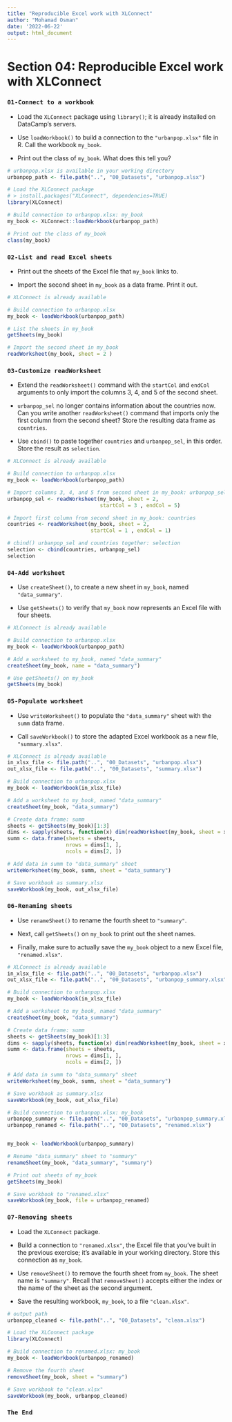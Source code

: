 ```yaml
---
title: "Reproducible Excel work with XLConnect"
author: "Mohamad Osman"
date: '2022-06-22'
output: html_document
---
```


# **Section 04: Reproducible Excel work with XLConnect**

### **`01-Connect to a workbook`**

-   Load the `XLConnect` package using `library()`; it is already installed on DataCamp's servers.

-   Use `loadWorkbook()` to build a connection to the `"urbanpop.xlsx"` file in R. Call the workbook `my_book`.

-   Print out the class of `my_book`. What does this tell you?

```r
# urbanpop.xlsx is available in your working directory
urbanpop_path <- file.path("..", "00_Datasets", "urbanpop.xlsx")

# Load the XLConnect package
# > install.packages("XLConnect", dependencies=TRUE)
library(XLConnect)

# Build connection to urbanpop.xlsx: my_book
my_book <- XLConnect::loadWorkbook(urbanpop_path)

# Print out the class of my_book
class(my_book)
```

### **`02-List and read Excel sheets`**

-   Print out the sheets of the Excel file that `my_book` links to.

-   Import the second sheet in `my_book` as a data frame. Print it out.

```r
# XLConnect is already available

# Build connection to urbanpop.xlsx
my_book <- loadWorkbook(urbanpop_path)

# List the sheets in my_book
getSheets(my_book)

# Import the second sheet in my_book
readWorksheet(my_book, sheet = 2 )


```

### **`03-Customize readWorksheet`**

-   Extend the `readWorksheet()` command with the `startCol` and `endCol` arguments to only import the columns 3, 4, and 5 of the second sheet.

-   `urbanpop_sel` no longer contains information about the countries now. Can you write another `readWorksheet()` command that imports only the first column from the second sheet? Store the resulting data frame as `countries`.

-   Use `cbind()` to paste together `countries` and `urbanpop_sel`, in this order. Store the result as `selection`.

```r
# XLConnect is already available

# Build connection to urbanpop.xlsx
my_book <- loadWorkbook(urbanpop_path)

# Import columns 3, 4, and 5 from second sheet in my_book: urbanpop_sel
urbanpop_sel <- readWorksheet(my_book, sheet = 2,
                              startCol = 3 , endCol = 5)

# Import first column from second sheet in my_book: countries
countries <- readWorksheet(my_book, sheet = 2,
                           startCol = 1 , endCol = 1)

# cbind() urbanpop_sel and countries together: selection
selection <- cbind(countries, urbanpop_sel)
selection
```

### **`04-Add worksheet`**

-   Use `createSheet()`, to create a new sheet in `my_book`, named `"data_summary"`.

-   Use `getSheets()` to verify that `my_book` now represents an Excel file with four sheets.

```r
# XLConnect is already available

# Build connection to urbanpop.xlsx
my_book <- loadWorkbook(urbanpop_path)

# Add a worksheet to my_book, named "data_summary"
createSheet(my_book, name = "data_summary")

# Use getSheets() on my_book
getSheets(my_book)
```

### **`05-Populate worksheet`**

-   Use `writeWorksheet()` to populate the `"data_summary"` sheet with the `summ` data frame.

-   Call `saveWorkbook()` to store the adapted Excel workbook as a new file, `"summary.xlsx"`.

```r
# XLConnect is already available
in_xlsx_file <- file.path("..", "00_Datasets", "urbanpop.xlsx")
out_xlsx_file <- file.path("..", "00_Datasets", "summary.xlsx")

# Build connection to urbanpop.xlsx
my_book <- loadWorkbook(in_xlsx_file)

# Add a worksheet to my_book, named "data_summary"
createSheet(my_book, "data_summary")

# Create data frame: summ
sheets <- getSheets(my_book)[1:3]
dims <- sapply(sheets, function(x) dim(readWorksheet(my_book, sheet = x)), USE.NAMES = FALSE)
summ <- data.frame(sheets = sheets,
                   nrows = dims[1, ],
                   ncols = dims[2, ])

# Add data in summ to "data_summary" sheet
writeWorksheet(my_book, summ, sheet = "data_summary")

# Save workbook as summary.xlsx
saveWorkbook(my_book, out_xlsx_file)
```

### **`06-Renaming sheets`**

-   Use `renameSheet()` to rename the fourth sheet to `"summary"`.

-   Next, call `getSheets()` on `my_book` to print out the sheet names.

-   Finally, make sure to actually save the `my_book` object to a new Excel file, `"renamed.xlsx"`.

```r
# XLConnect is already available
in_xlsx_file <- file.path("..", "00_Datasets", "urbanpop.xlsx")
out_xlsx_file <- file.path("..", "00_Datasets", "urbanpop_summary.xlsx")

# Build connection to urbanpop.xlsx
my_book <- loadWorkbook(in_xlsx_file)

# Add a worksheet to my_book, named "data_summary"
createSheet(my_book, "data_summary")

# Create data frame: summ
sheets <- getSheets(my_book)[1:3]
dims <- sapply(sheets, function(x) dim(readWorksheet(my_book, sheet = x)), USE.NAMES = FALSE)
summ <- data.frame(sheets = sheets,
                   nrows = dims[1, ],
                   ncols = dims[2, ])

# Add data in summ to "data_summary" sheet
writeWorksheet(my_book, summ, sheet = "data_summary")

# Save workbook as summary.xlsx
saveWorkbook(my_book, out_xlsx_file)
```

```r
# Build connection to urbanpop.xlsx: my_book
urbanpop_summary <- file.path("..", "00_Datasets", "urbanpop_summary.xlsx")
urbanpop_renamed <- file.path("..", "00_Datasets", "renamed.xlsx")


my_book <- loadWorkbook(urbanpop_summary)

# Rename "data_summary" sheet to "summary"
renameSheet(my_book, "data_summary", "summary")

# Print out sheets of my_book
getSheets(my_book)

# Save workbook to "renamed.xlsx"
saveWorkbook(my_book, file = urbanpop_renamed)
```

### **`07-Removing sheets`**

-   Load the `XLConnect` package.

-   Build a connection to `"renamed.xlsx"`, the Excel file that you've built in the previous exercise; it's available in your working directory. Store this connection as `my_book`.

-   Use `removeSheet()` to remove the fourth sheet from `my_book`. The sheet name is `"summary"`. Recall that `removeSheet()` accepts either the index or the name of the sheet as the second argument.

-   Save the resulting workbook, `my_book`, to a file `"clean.xlsx"`.

```r
# output path
urbanpop_cleaned <- file.path("..", "00_Datasets", "clean.xlsx")

# Load the XLConnect package
library(XLConnect)

# Build connection to renamed.xlsx: my_book
my_book <- loadWorkbook(urbanpop_renamed)

# Remove the fourth sheet
removeSheet(my_book, sheet = "summary")

# Save workbook to "clean.xlsx"
saveWorkbook(my_book, urbanpop_cleaned)
```

### `The End`

 



 



 



 



 



 
